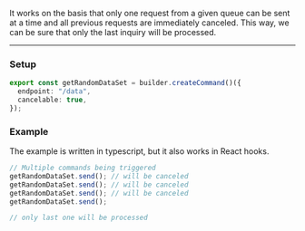 It works on the basis that only one request from a given queue can be sent at a time and all previous requests are
immediately canceled. This way, we can be sure that only the last inquiry will be processed.

---

### Setup

```ts
export const getRandomDataSet = builder.createCommand()({
  endpoint: "/data",
  cancelable: true,
});
```

### Example

The example is written in typescript, but it also works in React hooks.

```ts
// Multiple commands being triggered
getRandomDataSet.send(); // will be canceled
getRandomDataSet.send(); // will be canceled
getRandomDataSet.send(); // will be canceled
getRandomDataSet.send();

// only last one will be processed
```
